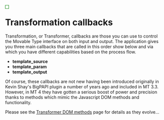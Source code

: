 <div style="float:left; border:thin solid green; padding: 5px; margin-right: 15px;">
{{Template:Callback Types}}
</div>

= Transformation callbacks =

Transformation, or Transformer, callbacks are those you can use to control the Movable Type interface on both  input and output.  The application gives you three main callbacks that are called in this order show below and via which you have different capabilities based on the process flow.

* '''template_source'''
* '''template_param'''
* '''template_output'''

Of course, these callbacks are not new having been introduced originally in Kevin Shay's BigPAPI plugin a number of years ago and included in MT 3.3.  However, in MT 4 they have gotten a serious boost of power and precision thanks to methods which mimic the Javascript DOM methods and functionality.

Please see the [[Transformer DOM methods]] page for details as they evolve...

